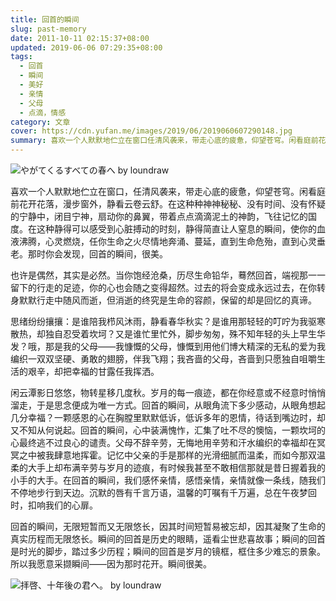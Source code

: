 ```yaml
---
title: 回首的瞬间
slug: past-memory
date: 2011-10-11 02:15:37+08:00
updated: 2019-06-06 07:29:35+08:00
tags:
  - 回首
  - 瞬间
  - 美好
  - 亲情
  - 父母
  - 点滴，情感
category: 文章
cover: https://cdn.yufan.me/images/2019/06/2019060607290148.jpg
summary: 喜欢一个人默默地伫立在窗口任清风袭来，带走心底的疲惫，仰望苍穹。闲看庭前花开花落，漫步窗外，静看云卷云舒。
---
```


![やがてくるすべての春へ by loundraw](https://cdn.yufan.me/images/2019/06/2019060607242852.jpg)

<MusicPlayer netease={488388715} />

喜欢一个人默默地伫立在窗口，任清风袭来，带走心底的疲惫，仰望苍穹。闲看庭前花开花落，漫步窗外，静看云卷云舒。在这种种神神秘秘、没有时间、没有怀疑的宁静中，闭目宁神，扇动你的鼻翼，带着点点滴滴泥土的神韵，飞往记忆的国度。在这种静得可以感受到心脏搏动的时刻，静得简直让人窒息的瞬间，使你的血液沸腾，心灵燃烧，任你生命之火尽情地奔涌、蔓延，直到生命危殆，直到心灵垂老。那时你会发现，回首的瞬间，很美。

也许是偶然，其实是必然。当你饱经沧桑，历尽生命铅华，蓦然回首，端视那一一留下的行走的足迹，你的心也会随之变得超然。过去的将会变成永远过去，在你转身默默行走中随风而逝，但消逝的终究是生命的容颜，保留的却是回忆的真谛。

思绪纷纷攘攘：是谁陪我栉风沐雨，静看春华秋实？是谁用那轻轻的叮咛为我驱寒散热，却独自忍受着坎坷？又是谁忙里忙外，脚步匆匆，殊不知年轻的头上早生华发？哦，那是我的父母——我慷慨的父母，慷慨到用他们博大精深的无私的爱为我编织一双双坚硬、勇敢的翅膀，伴我飞翔；我吝啬的父母，吝啬到只愿独自咀嚼生活的艰辛，却把幸福的甘露任我挥洒。

闲云潭影日悠悠，物转星移几度秋。岁月的每一痕迹，都在你经意或不经意时悄悄溜走，于是思念便成为唯一方式。回首的瞬间，从眼角流下多少感动，从眼角想起几分幸福？一颗感恩的心在胸膛里默默低诉，低诉多年的恩情，待话到嘴边时，却又不知从何说起。回首的瞬间，心中装满愧怍，汇集了吐不尽的懊恼，一颗坎坷的心最终逃不过良心的谴责。父母不辞辛劳，无悔地用辛劳和汗水编织的幸福却在冥冥之中被我肆意地挥霍。记忆中父亲的手是那样的光滑细腻而温柔，而如今那双温柔的大手上却布满辛劳与岁月的迹痕，有时候我甚至不敢相信那就是昔日握着我的小手的大手。在回首的瞬间，我们感怀亲情，感悟亲情，亲情就像一条线，随我们不停地步行到天边。沉默的唇有千言万语，温馨的叮嘱有千万遍，总在午夜梦回时，扣响我们的心扉。

回首的瞬间，无限短暂而又无限悠长，因其时间短暂易被忘却，因其凝聚了生命的真实历程而无限悠长。瞬间的回首是历史的眼睛，遥看尘世悲喜故事；瞬间的回首是时光的脚步，踏过多少历程；瞬间的回首是岁月的镜框，框住多少难忘的景象。所以我愿意采撷瞬间——因为那时花开。瞬间很美。

![拝啓、十年後の君へ。 by loundraw](https://cdn.yufan.me/images/2019/06/2019060607270480.jpg)
